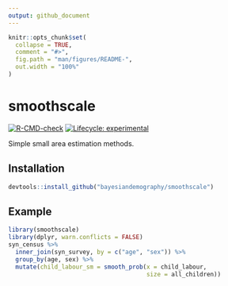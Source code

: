 ```yaml
---
output: github_document
---
```


<!-- README.md is generated from README.Rmd. Please edit that file -->

```r
knitr::opts_chunk$set(
  collapse = TRUE,
  comment = "#>",
  fig.path = "man/figures/README-",
  out.width = "100%"
)
```

# smoothscale

<!-- badges: start -->
[![R-CMD-check](https://github.com/bayesiandemography/smoothscale/actions/workflows/R-CMD-check.yaml/badge.svg)](https://github.com/bayesiandemography/smoothscale/actions/workflows/R-CMD-check.yaml)
[![Lifecycle: experimental](https://img.shields.io/badge/lifecycle-experimental-orange.svg)](https://lifecycle.r-lib.org/articles/stages.html#experimental)
<!-- badges: end -->

Simple small area estimation methods.

## Installation


``` r
devtools::install_github("bayesiandemography/smoothscale")
```

## Example


```r
library(smoothscale)
library(dplyr, warn.conflicts = FALSE)
syn_census %>%
  inner_join(syn_survey, by = c("age", "sex")) %>%
  group_by(age, sex) %>%
  mutate(child_labour_sm = smooth_prob(x = child_labour,
                                       size = all_children))
```

